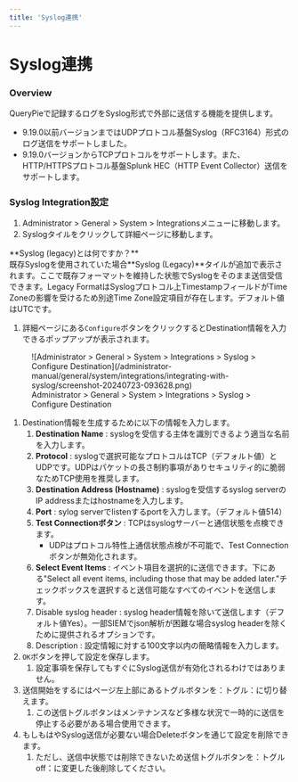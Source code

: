 ```yaml
---
title: 'Syslog連携'
---
```



# Syslog連携

### Overview

QueryPieで記録するログをSyslog形式で外部に送信する機能を提供します。

* 9.19.0以前バージョンまではUDPプロトコル基盤Syslog（RFC3164）形式のログ送信をサポートしました。
* 9.19.0バージョンからTCPプロトコルをサポートします。また、HTTP/HTTPSプロトコル基盤Splunk HEC（HTTP Event Collector）送信をサポートします。


### Syslog Integration設定

1. Administrator &gt; General &gt; System &gt; Integrationsメニューに移動します。
2. Syslogタイルをクリックして詳細ページに移動します。

<Callout type="important">
**Syslog (legacy)とは何ですか？** <br/>既存Syslogを使用されていた場合**Syslog (Legacy)**タイルが追加で表示されます。ここで既存フォーマットを維持した状態でSyslogをそのまま送信受信できます。Legacy FormatはSyslogプロトコル上TimestampフィールドがTime Zoneの影響を受けるため別途Time Zone設定項目が存在します。デフォルト値はUTCです。
</Callout>

1. 詳細ページにある`Configure`ボタンをクリックするとDestination情報を入力できるポップアップが表示されます。

<figure data-layout="center" data-align="center">
![Administrator &gt; General &gt; System &gt; Integrations &gt; Syslog &gt; Configure Destination](/administrator-manual/general/system/integrations/integrating-with-syslog/screenshot-20240723-093628.png)
<figcaption>
Administrator &gt; General &gt; System &gt; Integrations &gt; Syslog &gt; Configure Destination
</figcaption>
</figure>

1. Destination情報を生成するために以下の情報を入力します。
    1.  **Destination Name**  : syslogを受信する主体を識別できるよう適当な名前を入力します。
    2.  **Protocol**  : syslogで選択可能なプロトコルはTCP（デフォルト値）とUDPです。UDPはパケットの長さ制約事項がありセキュリティ的に脆弱なためTCP使用を推奨します。
    3.  **Destination Address (Hostname)** : syslogを受信するsyslog serverのIP addressまたはhostnameを入力します。
    4.  **Port**  : sylog serverでlistenするportを入力します。（デフォルト値514）
    5.  **Test Connectionボタン**  : TCPはsyslogサーバーと通信状態を点検できます。
        * UDPはプロトコル特性上通信状態点検が不可能で、Test Connectionボタンが無効化されます。
    6.  **Select Event Items**  : イベント項目を選択的に送信できます。下にある"Select all event items, including those that may be added later."チェックボックスを選択すると送信可能なすべてのイベントを送信します。
    7. Disable syslog header : syslog header情報を除いて送信します（デフォルト値Yes）。一部SIEMでjson解析が困難な場合syslog headerを除くために提供されるオプションです。
    8. Description : 設定情報に対する100文字以内の簡略情報を入力します。
2. `OK`ボタンを押して設定を保存します。
    1. 設定事項を保存してもすぐにSyslog送信が有効化されるわけではありません。
3. 送信開始をするにはページ左上部にあるトグルボタンを：トグル：に切り替えます。
    1. この送信トグルボタンはメンテナンスなど多様な状況で一時的に送信を停止する必要がある場合使用できます。
4. もしもはやSyslog送信が必要ない場合Deleteボタンを通じて設定を削除できます。
    1. ただし、送信中状態では削除できないため送信トグルボタンを：トグルoff：に変更した後削除してください。
